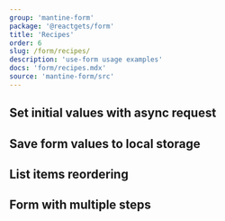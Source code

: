 ```yaml
---
group: 'mantine-form'
package: '@reactgets/form'
title: 'Recipes'
order: 6
slug: /form/recipes/
description: 'use-form usage examples'
docs: 'form/recipes.mdx'
source: 'mantine-form/src'
---
```



## Set initial values with async request

<Demo data={FormDemos.asyncSetValues} />

## Save form values to local storage

<Demo data={FormDemos.localStorage} />

## List items reordering

<Demo data={FormDemos.dnd} />

## Form with multiple steps

<Demo data={FormDemos.stepper} />
